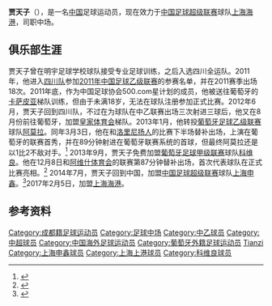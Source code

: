 {{Infobox football biography
| name = 贾天子
| image =
| caption = 
| fullname = 贾天子
| birth_date = {{birth date and age|1994|2|28|df=y}}
| birth_place = [[中国|中国]][[四川省|四川省]][[成都市|成都市]]
| height = {{height|m=1.70}}
| position = [[中场|中场]]
| currentclub =  [[上海海港|上海海港]]
| clubnumber = 39
| youthyears1= {{0|0000}}–2008
| youthclubs1= 明宇足球学校
| youthyears3= 2008–2010
| youthclubs3= 四川青年
| youthyears4= 2011–2012
| youthclubs4= [[Casa_Pia_A.C.|卡萨皮亚]]
| youthyears5= 2012
| youthclubs5= [[Real_Sport_Clube|皇家体育会]]
| years1= 2011
| clubs1= [[四川足球俱乐部|四川队]]
| caps1 = 18 | goals1 = 0
| years2= 2012
| clubs2= [[四川足球俱乐部|四川队]]
| caps2= 3 | goals2 = 3
| years3= 2013
| clubs3= [[Amora_F.C.|阿莫拉]]
| caps3 = 1 | goals3 = 1
| years4= 2013–2014
| clubs4= [[科维良足球俱乐部|科维良]]
| caps4= 1 | goals4 = 0
| years5= 2014–2016
| clubs5= [[上海申鑫足球俱乐部|上海申鑫]]
| caps5= 19 | goals5 = 0
| years5= 2017–
| clubs5= [[上海海港|上海海港]]
| caps5=  0 | nationalyears1= 
| nationalteam1=
| nationalcaps1= 
| nationalgoals1= 
| pcupdate = 2021年1月15日
| ntupdate =
}}
'''贾天子'''（{{bd|1994年|2月28日|catIdx=Jia, Tianzi}}），是一名[[中国|中国]]足球运动员，现在效力于[[中国足球超级联赛|中国足球超级联赛]]球队[[上海海港|上海海港]]，司职中场。

==俱乐部生涯==
贾天子曾在明宇足球学校球队接受专业足球训练，之后入选四川全运队。2011年，他进入[[四川足球俱乐部|四川队]]参加[[2011年中国足球乙级联赛|2011年中国足球乙级联赛]]的参赛名单，并在2011赛季出场18次。2011年底，作为中国足球协会500.com星计划的成员，他被送往葡萄牙的[[Casa_Pia_A.C.|卡萨皮亚]]梯队训练，但由于未满18岁，无法在球队注册参加正式比赛。2012年6月，贾天子回到四川队，不过在为球队在中乙联赛出场三次射进三球后，他又在8月份前往葡萄牙，加盟[[Real_Sport_Clube|皇家体育会]]梯队。2013年1月，他转投[[葡萄牙足球乙级联赛|葡萄牙足球乙级联赛]]球队[[Amora_F.C.|阿莫拉]]。同年3月3日，他在和[[Sporting_Clube_Lourinhanense|洛里尼扬人]]的比赛下半场替补出场，上演在葡萄牙的联赛首秀，并在89分钟射进在葡萄牙联赛系统的首球，但最终阿莫拉还是以1比2不敌对手。<ref>{{cite web|title=Lourinhanense 2 - 1 Amora|url=http://www.foradejogo.net/match.php?match=20131540055012103|publisher=foradejogo.net|accessdate=2014年5月1日|archive-date=2016年8月15日|archive-url=https://web.archive.org/web/20160815173028/http://www.foradejogo.net/match.php?match=20131540055012103|dead-url=no}}</ref> 2013年9月，贾天子免费加盟[[葡萄牙足球甲级联赛|葡萄牙足球甲级联赛]]球队[[科维良足球俱乐部|科维良]]。他在12月8日和[[C.D._Aves|阿维什体育会]]的联赛第87分钟替补出场，首次代表球队在正式比赛亮相。<ref>{{cite web|title=Sporting Covilhã vs. Desportivo Aves 2 - 0|url=http://uk.soccerway.com/matches/2013/12/08/portugal/liga-de-honra/sc-covilha/desportivo-aves/1512394/|publisher=soccerway|accessdate=2014年5月1日|archive-date=2016年8月6日|archive-url=https://web.archive.org/web/20160806121543/http://uk.soccerway.com/matches/2013/12/08/portugal/liga-de-honra/sc-covilha/desportivo-aves/1512394/|dead-url=no}}</ref> 2014年7月，贾天子回到中国，加盟[[中国足球超级联赛|中国足球超级联赛]]球队[[上海申鑫足球俱乐部|上海申鑫]]。<ref>{{cite web |title=成耀东:申鑫的实力就是中下游 贾天子望进18人名单 |url=http://sports.sina.com.cn/j/2014-08-03/05497276905.shtml |publisher=sina |accessdate=11 February 2015 |archive-date=2016-08-05 |archive-url=https://web.archive.org/web/20160805005307/http://sports.sina.com.cn/j/2014-08-03/05497276905.shtml |dead-url=no }}</ref>2017年2月5日，加盟[[上海海港|上海海港]]。

==参考资料==
{{reflist}}

{{2012年中乙分类名单四川俱乐部川大}}
{{2014年中超分类名单上海申鑫}}
{{2015年中超分类名单上海申鑫}}
{{2016年中甲分类名单上海申鑫}}

{{DEFAULTSORT:Jia, Tianzi}}
[[Category:成都籍足球运动员|Category:成都籍足球运动员]]
[[Category:足球中场|Category:足球中场]]
[[Category:中乙球员|Category:中乙球员]]
[[Category:中超球员|Category:中超球员]]
[[Category:中国海外足球运动员|Category:中国海外足球运动员]]
[[Category:葡萄牙外籍足球运动员|Category:葡萄牙外籍足球运动员]]
[[Category:贾姓|Tianzi]]
[[Category:上海申鑫球员|Category:上海申鑫球员]]
[[Category:上海上港球员|Category:上海上港球员]]
[[Category:科维良球员|Category:科维良球员]]